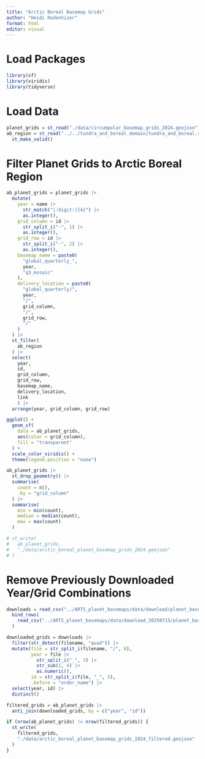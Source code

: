 ```yaml
---
title: "Arctic Boreal Basemap Grids"
author: "Heidi Rodenhizer"
format: html
editor: visual
---
```


# Load Packages

```r
library(sf)
library(viridis)
library(tidyverse)
```

# Load Data

```r
planet_grids = st_read("./data/circumpolar_basemap_grids_2024.geojson")
ab_region = st_read("../../tundra_and_boreal_domain/tundra_and_boreal.shp") |>
  st_make_valid()
```

# Filter Planet Grids to Arctic Boreal Region

```r
ab_planet_grids = planet_grids |>
  mutate(
    year = name |>
      str_match("[:digit:]{4}") |>
      as.integer(),
    grid_column = id |>
      str_split_i("-", 1) |>
      as.integer(),
    grid_row = id |>
      str_split_i("-", 2) |>
      as.integer(),
    basemap_name = paste0(
      "global_quarterly_",
      year,
      "q3_mosaic"
    ),
    delivery_location = paste0(
      "global_quarterly/",
      year,
      "/",
      grid_column,
      "/",
      grid_row,
      "/"
    )
  ) |>
  st_filter(
    ab_region
  ) |>
  select(
    year, 
    id, 
    grid_column, 
    grid_row, 
    basemap_name, 
    delivery_location, 
    link
    ) |>
  arrange(year, grid_column, grid_row)
```

```r
ggplot() +
  geom_sf(
    data = ab_planet_grids,
    aes(color = grid_column),
    fill = "transparent"
  ) +
  scale_color_viridis() +
  theme(legend.position = "none")
```

```r
ab_planet_grids |>
  st_drop_geometry() |>
  summarise(
    count = n(),
    .by = "grid_column"
  ) |>
  summarise(
    min = min(count),
    median = median(count),
    max = max(count)
  )
```

```r
# st_write(
#   ab_planet_grids,
#   "./data/arctic_boreal_planet_basemap_grids_2024.geojson"
# )
```

# Remove Previously Downloaded Year/Grid Combinations

```r
downloads = read_csv("../ARTS_planet_basemaps/data/download/planet_basemap_downloads.csv") |>
  bind_rows(
    read_csv("../ARTS_planet_basemaps/data/download_20250715/planet_basemap_downloads.csv")
  )
```

```r
downloaded_grids = downloads |>
  filter(str_detect(filename, "quad")) |>
  mutate(file = str_split_i(filename, "/", 6),
         year = file |>
           str_split_i("_", 3) |>
           str_sub(1, 4) |>
           as.numeric(),
         id = str_split_i(file, "_", 5),
         .before = "order_name") |>
  select(year, id) |>
  distinct()
```

```r
filtered_grids = ab_planet_grids |>
  anti_join(downloaded_grids, by = c("year", "id"))

if (nrow(ab_planet_grids) != nrow(filtered_grids)) {
  st_write(
    filtered_grids,
    "./data/arctic_boreal_planet_basemap_grids_2024_filtered.geojson"
  )
}
```

# 